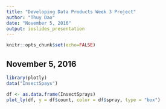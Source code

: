 ```yaml
---
title: "Developing Data Products Week 3 Project"
author: "Thuy Dao"
date: "November 5, 2016"
output: ioslides_presentation
---
```


```r
knitr::opts_chunk$set(echo=FALSE)
```

## November 5, 2016

```r
library(plotly)
data("InsectSpays")

df <- as.data.frame(InsectSprays)
plot_ly(df, y = df$count, color = df$spray, type = "box")

```

